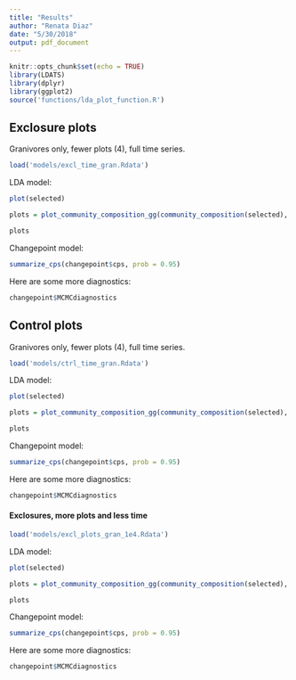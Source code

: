 ```yaml
---
title: "Results"
author: "Renata Diaz"
date: "5/30/2018"
output: pdf_document
---
```


```r
knitr::opts_chunk$set(echo = TRUE)
library(LDATS)
library(dplyr)
library(ggplot2)
source('functions/lda_plot_function.R')
```

## Exclosure plots

Granivores only, fewer plots (4), full time series.

```r
load('models/excl_time_gran.Rdata')
```

LDA model:

```r
plot(selected)

plots = plot_community_composition_gg(community_composition(selected), c(1:selected@k), ylim = c(0, 1))

plots
```


Changepoint model:

```r
summarize_cps(changepoint$cps, prob = 0.95)

```



Here are some more diagnostics:

```r

changepoint$MCMCdiagnostics

```



## Control plots

Granivores only, fewer plots (4), full time series.

```r
load('models/ctrl_time_gran.Rdata')
```

LDA model:

```r
plot(selected)

plots = plot_community_composition_gg(community_composition(selected), c(1:selected@k), ylim = c(0, 1))

plots
```


Changepoint model:

```r
summarize_cps(changepoint$cps, prob = 0.95)

```



Here are some more diagnostics:

```r

changepoint$MCMCdiagnostics

```


#### Exclosures, more plots and less time


```r
load('models/excl_plots_gran_1e4.Rdata')
```

LDA model:

```r
plot(selected)

plots = plot_community_composition_gg(community_composition(selected), c(1:selected@k), ylim = c(0, 1))

plots
```


Changepoint model:

```r
summarize_cps(changepoint$cps, prob = 0.95)

```



Here are some more diagnostics:

```r

changepoint$MCMCdiagnostics

```

